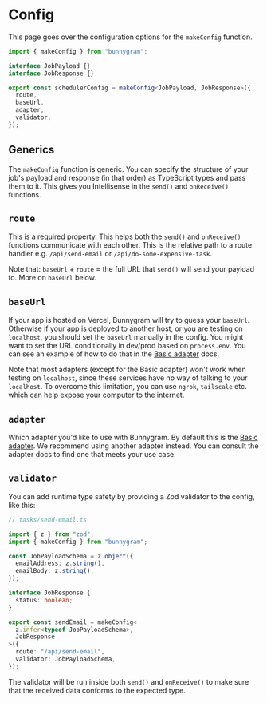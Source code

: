 # Config

This page goes over the configuration options for the `makeConfig` function.

```ts
import { makeConfig } from "bunnygram";

interface JobPayload {}
interface JobResponse {}

export const schedulerConfig = makeConfig<JobPayload, JobResponse>({
  route,
  baseUrl,
  adapter,
  validator,
});
```

## Generics

The `makeConfig` function is generic. You can specify the structure of your job's payload and response (in that order) as TypeScript types and pass them to it. This gives you Intellisense in the `send()` and `onReceive()` functions.

## `route`

This is a required property. This helps both the `send()` and `onReceive()` functions communicate with each other. This is the relative path to a route handler e.g. `/api/send-email` or `/api/do-some-expensive-task`.

Note that: `baseUrl` + `route` = the full URL that `send()` will send your payload to. More on `baseUrl` below.

## `baseUrl`

If your app is hosted on Vercel, Bunnygram will try to guess your `baseUrl`. Otherwise if your app is deployed to another host, or you are testing on `localhost`, you should set the `baseUrl` manually in the config. You might want to set the URL conditionally in dev/prod based on `process.env`. You can see an example of how to do that in the [Basic adapter](/adapters/basic) docs.

Note that most adapters (except for the Basic adapter) won't work when testing on `localhost`, since these services have no way of talking to your `localhost`. To overcome this limitation, you can use `ngrok`, `tailscale` etc. which can help expose your computer to the internet.

## `adapter`

Which adapter you'd like to use with Bunnygram. By default this is the [Basic adapter](/adapters/basic). We recommend using another adapter instead. You can consult the adapter docs to find one that meets your use case.

## `validator`

You can add runtime type safety by providing a Zod validator to the config, like this:

```ts
// tasks/send-email.ts

import { z } from "zod";
import { makeConfig } from "bunnygram";

const JobPayloadSchema = z.object({
  emailAddress: z.string(),
  emailBody: z.string(),
});

interface JobResponse {
  status: boolean;
}

export const sendEmail = makeConfig<
  z.infer<typeof JobPayloadSchema>,
  JobResponse
>({
  route: "/api/send-email",
  validator: JobPayloadSchema,
});
```

The validator will be run inside both `send()` and `onReceive()` to make sure that the received data conforms to the expected type.
